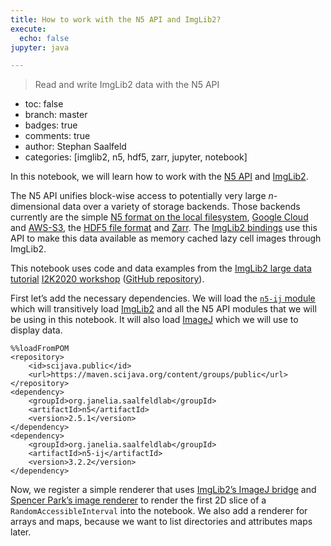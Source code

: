 ```yaml
---
title: How to work with the N5 API and ImgLib2?
execute:
  echo: false
jupyter: java

---
```


> Read and write ImgLib2 data with the N5 API

- toc: false
- branch: master
- badges: true
- comments: true
- author: Stephan Saalfeld
- categories: [imglib2, n5, hdf5, zarr, jupyter, notebook]


In this notebook, we will learn how to work with the [N5 API](https://github.com/saalfeldlab/n5) and [ImgLib2](https://imglib2.net).

The N5 API unifies block-wise access to potentially very large *n*-dimensional data over a variety of storage backends.  Those backends currently are the simple [N5 format on the local filesystem](https://github.com/saalfeldlab/n5#file-system-specification), [Google Cloud](https://github.com/saalfeldlab/n5-google-cloud) and [AWS-S3](https://github.com/saalfeldlab/n5-aws-s3), the [HDF5 file format](https://www.hdfgroup.org/solutions/hdf5/) and [Zarr](https://github.com/saalfeldlab/n5-zarr).  The [ImgLib2 bindings](https://github.com/saalfeldlab/n5-imglib2) use this API to make this data available as memory cached lazy cell images through ImgLib2.

This notebook uses code and data examples from the [ImgLib2 large data tutorial](https://www.janelia.org/sites/default/files/You%20%2B%20Janelia/Conferences/3.pdf) [I2K2020 workshop](https://www.janelia.org/you-janelia/conferences/from-images-to-knowledge-with-imagej-friends) ([GitHub repository](https://github.com/saalfeldlab/i2k2020-imglib2-advanced)).

First let's add the necessary dependencies.  We will load the [`n5-ij` module](https://github.com/saalfeldlab/n5-ij) which will transitively load [ImgLib2](https://imglib2.net) and all the N5 API modules that we will be using in this notebook.  It will also load [ImageJ](https://imagej.nih.gov/ij/) which we will use to display data.

``` 
%%loadFromPOM
<repository>
    <id>scijava.public</id>
    <url>https://maven.scijava.org/content/groups/public</url>
</repository>
<dependency>
    <groupId>org.janelia.saalfeldlab</groupId>
    <artifactId>n5</artifactId>
    <version>2.5.1</version>
</dependency>
<dependency>
    <groupId>org.janelia.saalfeldlab</groupId>
    <artifactId>n5-ij</artifactId>
    <version>3.2.2</version>
</dependency>
```

Now, we register a simple renderer that uses [ImgLib2's ImageJ bridge](https://github.com/imglib/imglib2-ij/blob/master/src/main/java/net/imglib2/img/display/imagej/ImageJFunctions.java) and [Spencer Park's image renderer](https://github.com/SpencerPark/jupyter-jvm-basekernel/blob/master/src/main/java/io/github/spencerpark/jupyter/kernel/display/common/Image.java) to render the first 2D slice of a `RandomAccessibleInterval` into the notebook.  We also add a renderer for arrays and maps, because we want to list directories and attributes maps later.
